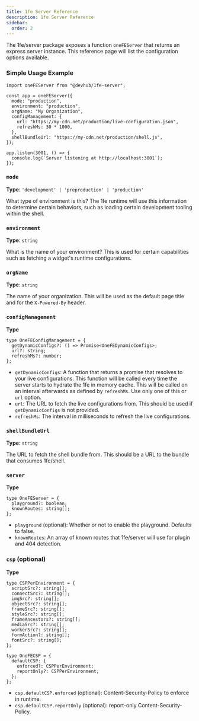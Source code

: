 ```yaml
---
title: 1fe Server Reference
description: 1fe Server Reference
sidebar:
  order: 2
---
```


The 1fe/server package exposes a function `oneFEServer` that returns an express server instance. This reference page will list the configuration options available.

### Simple Usage Example

```tsx
import oneFEServer from "@devhub/1fe-server";

const app = oneFEServer({
  mode: "production",
  environment: "production",
  orgName: "My Organization",
  configManagement: {
    url: "https://my-cdn.net/production/live-configuration.json",
    refreshMs: 30 * 1000,
  },
  shellBundleUrl: "https://my-cdn.net/production/shell.js",
});

app.listen(3001, () => {
  console.log(`Server listening at http://localhost:3001`);
});
```

### `mode`

**Type**: `'development' | 'preproduction' | 'production'`

What type of environment is this? The 1fe runtime will use this information to determine certain behaviors, such as loading certain development tooling within the shell.

### `environment`

**Type**: `string`

What is the name of your environment? This is used for certain capabilities such as fetching a widget's runtime configurations.

### `orgName`

**Type**: `string`

The name of your organization. This will be used as the default page title and for the `X-Powered-By` header.

### `configManagement`

**Type**

```tsx
type OneFEConfigManagement = {
  getDynamicConfigs?: () => Promise<OneFEDynamicConfigs>;
  url?: string;
  refreshMs?: number;
};
```

- `getDynamicConfigs`: A function that returns a promise that resolves to your live configurations. This function will be called every time the server starts to hydrate the 1fe in memory cache. This will be called on an interval afterwards as defined by `refreshMs`. Use only one of this or `url` option.
- `url`: The URL to fetch the live configurations from. This should be used if `getDynamicConfigs` is not provided.
- `refreshMs`: The interval in milliseconds to refresh the live configurations.

### `shellBundleUrl`

**Type**: `string`

The URL to fetch the shell bundle from. This should be a URL to the bundle that consumes 1fe/shell.

### `server`

**Type**

```tsx
type OneFEServer = {
  playground?: boolean;
  knownRoutes: string[];
};
```

- `playground` (optional): Whether or not to enable the playground. Defaults to false.
- `knownRoutes`: An array of known routes that 1fe/server will use for plugin and 404 detection.

### `csp` (optional)

**Type**

```tsx
type CSPPerEnvironment = {
  scriptSrc?: string[];
  connectSrc?: string[];
  imgSrc?: string[];
  objectSrc?: string[];
  frameSrc?: string[];
  styleSrc?: string[];
  frameAncestors?: string[];
  mediaSrc?: string[];
  workerSrc?: string[];
  formAction?: string[];
  fontSrc?: string[];
};

type OneFECSP = {
  defaultCSP: {
    enforced?: CSPPerEnvironment;
    reportOnly?: CSPPerEnvironment;
  };
};
```

- `csp.defaultCSP.enforced` (optional): Content-Security-Policy to enforce in runtime.
- `csp.defaultCSP.reportOnly` (optional): report-only Content-Security-Policy.
